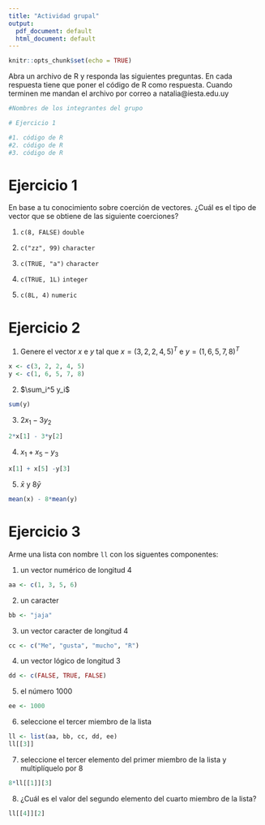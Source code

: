 ```yaml
---
title: "Actividad grupal"
output:
  pdf_document: default
  html_document: default
---
```


```r
knitr::opts_chunk$set(echo = TRUE)
```

Abra un archivo de R y responda las siguientes preguntas. En cada respuesta tiene que poner el código de R como respuesta.
Cuando terminen me mandan el archivo por correo a natalia@iesta.edu.uy

```r
#Nombres de los integrantes del grupo

# Ejercicio 1

#1. código de R
#2. código de R
#3. código de R

```

# Ejercicio 1
En base a tu conocimiento sobre coerción de vectores.
¿Cuál es el tipo de vector que se obtiene de las siguiente coerciones?


1. `c(8, FALSE)`
`double`  

2. `c("zz", 99)`
`character`

3. `c(TRUE, "a") `
`character`

4. `c(TRUE, 1L)`
`integer`

5. `c(8L, 4)`
`numeric`

# Ejercicio 2


1. Genere el vector $x$ e $y$ tal que  $x = (3, 2, 2, 4, 5)^T$  e $y=(1,6,5,7,8)^T$ 
```r
x <- c(3, 2, 2, 4, 5)
y <- c(1, 6, 5, 7, 8)
```
2. $\sum_i^5 y_i$
```r

sum(y)

```


3. $2x_1 -3y_2$
```r
2*x[1] - 3*y[2]

```
4. $x_1+x_5 - y_3$
```r
x[1] + x[5] -y[3]
```
5. $\bar x$ y $8\bar y$

```r
mean(x) - 8*mean(y)
```

# Ejercicio 3 

 Arme una lista con nombre `ll` con los siguentes componentes:

1. un vector numérico de longitud 4
```r
aa <- c(1, 3, 5, 6)
```
2. un caracter 
```r
bb <- "jaja"
```
3. un vector caracter de longitud 4 
```r
cc <- c("Me", "gusta", "mucho", "R")
```
4. un vector lógico de longitud 3
```r
dd <- c(FALSE, TRUE, FALSE)
```
5. el número 1000

```r
ee <- 1000
```
6. seleccione el tercer miembro de la lista
```r
ll <- list(aa, bb, cc, dd, ee)
ll[[3]]
```
7. seleccione el tercer elemento del primer miembro de la lista y multiplíquelo por 8
```r
8*ll[[1]][3]
```
8. ¿Cuál es el valor del segundo elemento del cuarto miembro de la lista?

```r
ll[[4]][2]
```


